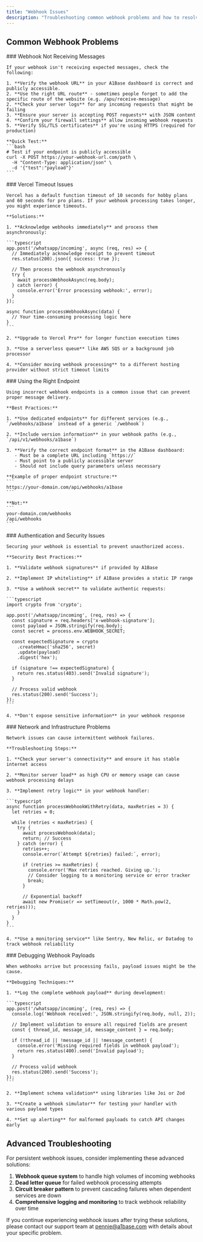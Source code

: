 ```yaml
---
title: "Webhook Issues"
description: "Troubleshooting common webhook problems and how to resolve them"
---
```




## Common Webhook Problems

<AccordionGroup>
  <Accordion icon="triangle-exclamation" title="Webhook not receiving messages">
    ### Webhook Not Receiving Messages
    
    If your webhook isn't receiving expected messages, check the following:
    
    1. **Verify the webhook URL** in your A1Base dashboard is correct and publicly accessible. 
    2. **Use the right URL route** - sometimes people forget to add the specific route of the website (e.g. /apu/receive-message)
    2. **Check your server logs** for any incoming requests that might be failing
    3. **Ensure your server is accepting POST requests** with JSON content
    4. **Confirm your firewall settings** allow incoming webhook requests
    5. **Verify SSL/TLS certificates** if you're using HTTPS (required for production)
    
    **Quick Test:**
    ```bash
    # Test if your endpoint is publicly accessible
    curl -X POST https://your-webhook-url.com/path \
      -H "Content-Type: application/json" \
      -d '{"test":"payload"}'
    ```
  </Accordion>
  
  <Accordion icon="clock" title="Vercel timeout issues">
    ### Vercel Timeout Issues
    
    Vercel has a default function timeout of 10 seconds for hobby plans and 60 seconds for pro plans. If your webhook processing takes longer, you might experience timeouts.
    
    **Solutions:**
    
    1. **Acknowledge webhooks immediately** and process them asynchronously:
    
    ```typescript
    app.post('/whatsapp/incoming', async (req, res) => {
      // Immediately acknowledge receipt to prevent timeout
      res.status(200).json({ success: true });
      
      // Then process the webhook asynchronously
      try {
        await processWebhookAsync(req.body);
      } catch (error) {
        console.error('Error processing webhook:', error);
      }
    });
    
    async function processWebhookAsync(data) {
      // Your time-consuming processing logic here
    }
    ```
    
    2. **Upgrade to Vercel Pro** for longer function execution times
    
    3. **Use a serverless queue** like AWS SQS or a background job processor
    
    4. **Consider moving webhook processing** to a different hosting provider without strict timeout limits
  </Accordion>
  
  <Accordion icon="link" title="Using the right endpoint">
    ### Using the Right Endpoint
    
    Using incorrect webhook endpoints is a common issue that can prevent proper message delivery.
    
    **Best Practices:**
    
    1. **Use dedicated endpoints** for different services (e.g., `/webhooks/a1base` instead of a generic `/webhook`)
    
    2. **Include version information** in your webhook paths (e.g., `/api/v1/webhooks/a1base`)
    
    3. **Verify the correct endpoint format** in the A1Base dashboard:
       - Must be a complete URL including `https://`
       - Must point to a publicly accessible server
       - Should not include query parameters unless necessary
    
    **Example of proper endpoint structure:**
    ```
    https://your-domain.com/api/webhooks/a1base
    ```
    
    **Not:**
    ```
    your-domain.com/webhooks
    /api/webhooks
    ```
  </Accordion>
  
  <Accordion icon="shield" title="Authentication and security issues">
    ### Authentication and Security Issues
    
    Securing your webhook is essential to prevent unauthorized access.
    
    **Security Best Practices:**
    
    1. **Validate webhook signatures** if provided by A1Base
    
    2. **Implement IP whitelisting** if A1Base provides a static IP range
    
    3. **Use a webhook secret** to validate authentic requests:
    
    ```typescript
    import crypto from 'crypto';
    
    app.post('/whatsapp/incoming', (req, res) => {
      const signature = req.headers['x-webhook-signature'];
      const payload = JSON.stringify(req.body);
      const secret = process.env.WEBHOOK_SECRET;
      
      const expectedSignature = crypto
        .createHmac('sha256', secret)
        .update(payload)
        .digest('hex');
      
      if (signature !== expectedSignature) {
        return res.status(403).send('Invalid signature');
      }
      
      // Process valid webhook
      res.status(200).send('Success');
    });
    ```
    
    4. **Don't expose sensitive information** in your webhook response
  </Accordion>
  
  <Accordion icon="network-wired" title="Network and infrastructure problems">
    ### Network and Infrastructure Problems
    
    Network issues can cause intermittent webhook failures.
    
    **Troubleshooting Steps:**
    
    1. **Check your server's connectivity** and ensure it has stable internet access
    
    2. **Monitor server load** as high CPU or memory usage can cause webhook processing delays
    
    3. **Implement retry logic** in your webhook handler:
    
    ```typescript
    async function processWebhookWithRetry(data, maxRetries = 3) {
      let retries = 0;
      
      while (retries < maxRetries) {
        try {
          await processWebhook(data);
          return; // Success
        } catch (error) {
          retries++;
          console.error(`Attempt ${retries} failed:`, error);
          
          if (retries >= maxRetries) {
            console.error('Max retries reached. Giving up.');
            // Consider logging to a monitoring service or error tracker
            break;
          }
          
          // Exponential backoff
          await new Promise(r => setTimeout(r, 1000 * Math.pow(2, retries)));
        }
      }
    }
    ```
    
    4. **Use a monitoring service** like Sentry, New Relic, or Datadog to track webhook reliability
  </Accordion>
  
  <Accordion icon="bug" title="Debugging webhook payloads">
    ### Debugging Webhook Payloads
    
    When webhooks arrive but processing fails, payload issues might be the cause.
    
    **Debugging Techniques:**
    
    1. **Log the complete webhook payload** during development:
    
    ```typescript
    app.post('/whatsapp/incoming', (req, res) => {
      console.log('Webhook received:', JSON.stringify(req.body, null, 2));
      
      // Implement validation to ensure all required fields are present
      const { thread_id, message_id, message_content } = req.body;
      
      if (!thread_id || !message_id || !message_content) {
        console.error('Missing required fields in webhook payload');
        return res.status(400).send('Invalid payload');
      }
      
      // Process valid webhook
      res.status(200).send('Success');
    });
    ```
    
    2. **Implement schema validation** using libraries like Joi or Zod
    
    3. **Create a webhook simulator** for testing your handler with various payload types
    
    4. **Set up alerting** for malformed payloads to catch API changes early
  </Accordion>
</AccordionGroup>

## Advanced Troubleshooting

For persistent webhook issues, consider implementing these advanced solutions:

1. **Webhook queue system** to handle high volumes of incoming webhooks
2. **Dead letter queue** for failed webhook processing attempts
3. **Circuit breaker pattern** to prevent cascading failures when dependent services are down
4. **Comprehensive logging and monitoring** to track webhook reliability over time

If you continue experiencing webhook issues after trying these solutions, please contact our support team at [pennie@a1base.com](mailto:pennie@a1base.com) with details about your specific problem.
